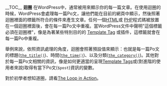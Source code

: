 {{Languages|
{{en|The Loop}}
{{ja|The Loop}}
{{ru|Цикл WordPress}}
{{zh-tw|The Loop}}
}}

__TOC__
'''迴圈''' 在WordPress中，通常被用來顯示你的每一篇文章。在使用迴圈的時候，WordPress會處理每一篇Po文，讓他們能在目前的網頁中顯示，然後照著迴圈裡面的標籤所符合的條件來產生文章。任何一個[[Glossary#HTML|HTML]]或 [[Glossary#PHP|PHP]]程式碼被放置在一個迴圈裡面後，會在每一篇Po文中重複。當WordPress文件中聲明"這個標籤必須在迴圈裡"，像是為著某些特別目的的 [[範本標籤|Template Tag]] 或插件，這標籤就會在每一篇Po中重複。

舉例來說，依照資訊處理的角度，迴圈會照著預設值來顯示：也就是每一篇Po文的標題(<tt>[[Template Tags/the_title|the_title()]]</tt>)、時間(<tt>[[Template Tags/the_time|the_time()]]</tt>)、以及分類(<tt>[[Template Tags/the_category|the_category()]]</tt>)。其他對於每一篇Po文相關的資訊，像是如何更適當的呈現[[Template Tags]]或(對進階的使用者來說)取得有當下Po文(<tt>$post</tt>)資訊的變數。

對於初學者想知道圈，請看[[The Loop in Action]]。
